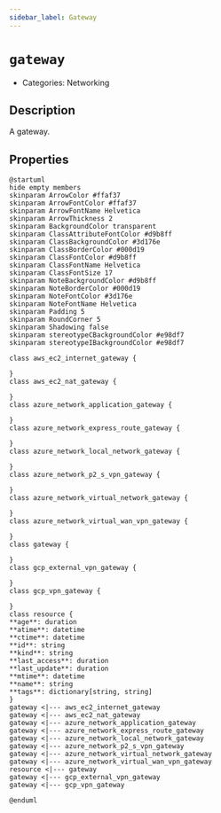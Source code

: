 ```yaml
---
sidebar_label: Gateway
---
```


# `gateway`

- Categories: Networking



## Description
A gateway.

## Properties
<ZoomPanPinch>

```kroki imgType="plantuml" imgAlt="Diagram of Gateway data model"
@startuml
hide empty members
skinparam ArrowColor #ffaf37
skinparam ArrowFontColor #ffaf37
skinparam ArrowFontName Helvetica
skinparam ArrowThickness 2
skinparam BackgroundColor transparent
skinparam ClassAttributeFontColor #d9b8ff
skinparam ClassBackgroundColor #3d176e
skinparam ClassBorderColor #000d19
skinparam ClassFontColor #d9b8ff
skinparam ClassFontName Helvetica
skinparam ClassFontSize 17
skinparam NoteBackgroundColor #d9b8ff
skinparam NoteBorderColor #000d19
skinparam NoteFontColor #3d176e
skinparam NoteFontName Helvetica
skinparam Padding 5
skinparam RoundCorner 5
skinparam Shadowing false
skinparam stereotypeCBackgroundColor #e98df7
skinparam stereotypeIBackgroundColor #e98df7

class aws_ec2_internet_gateway {

}
class aws_ec2_nat_gateway {

}
class azure_network_application_gateway {

}
class azure_network_express_route_gateway {

}
class azure_network_local_network_gateway {

}
class azure_network_p2_s_vpn_gateway {

}
class azure_network_virtual_network_gateway {

}
class azure_network_virtual_wan_vpn_gateway {

}
class gateway {

}
class gcp_external_vpn_gateway {

}
class gcp_vpn_gateway {

}
class resource {
**age**: duration
**atime**: datetime
**ctime**: datetime
**id**: string
**kind**: string
**last_access**: duration
**last_update**: duration
**mtime**: datetime
**name**: string
**tags**: dictionary[string, string]
}
gateway <|--- aws_ec2_internet_gateway
gateway <|--- aws_ec2_nat_gateway
gateway <|--- azure_network_application_gateway
gateway <|--- azure_network_express_route_gateway
gateway <|--- azure_network_local_network_gateway
gateway <|--- azure_network_p2_s_vpn_gateway
gateway <|--- azure_network_virtual_network_gateway
gateway <|--- azure_network_virtual_wan_vpn_gateway
resource <|--- gateway
gateway <|--- gcp_external_vpn_gateway
gateway <|--- gcp_vpn_gateway

@enduml
```

</ZoomPanPinch>




